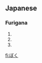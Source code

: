 ==Japanese==
===Furigana===
{{furigana|boku}}
# {{japdef|僕|[[I]] (male), [[manservant]]}}
# {{japdef|卜|[[divining]], [[telling]] [[a]] [[fortune]], [[predicting]], [[choosing]], [[settling]], [[fixing]]}}
# {{japdef|目|[[eye]], [[look]], [[see]], [[division]], [[topic]], (biology) [[order]]}}

[[fi:ぼく]]